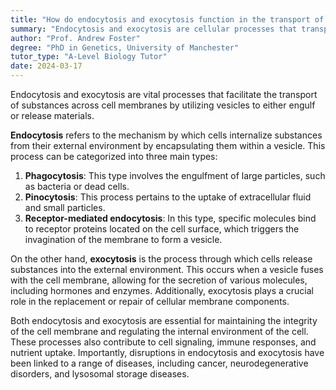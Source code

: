 ```yaml
---
title: "How do endocytosis and exocytosis function in the transport of substances across cell membranes?"
summary: "Endocytosis and exocytosis are cellular processes that transport substances across membranes by engulfing them in vesicles or releasing them from the cell, facilitating material exchange."
author: "Prof. Andrew Foster"
degree: "PhD in Genetics, University of Manchester"
tutor_type: "A-Level Biology Tutor"
date: 2024-03-17
---
```


Endocytosis and exocytosis are vital processes that facilitate the transport of substances across cell membranes by utilizing vesicles to either engulf or release materials.

**Endocytosis** refers to the mechanism by which cells internalize substances from their external environment by encapsulating them within a vesicle. This process can be categorized into three main types:

1. **Phagocytosis**: This type involves the engulfment of large particles, such as bacteria or dead cells.
2. **Pinocytosis**: This process pertains to the uptake of extracellular fluid and small particles.
3. **Receptor-mediated endocytosis**: In this type, specific molecules bind to receptor proteins located on the cell surface, which triggers the invagination of the membrane to form a vesicle.

On the other hand, **exocytosis** is the process through which cells release substances into the external environment. This occurs when a vesicle fuses with the cell membrane, allowing for the secretion of various molecules, including hormones and enzymes. Additionally, exocytosis plays a crucial role in the replacement or repair of cellular membrane components.

Both endocytosis and exocytosis are essential for maintaining the integrity of the cell membrane and regulating the internal environment of the cell. These processes also contribute to cell signaling, immune responses, and nutrient uptake. Importantly, disruptions in endocytosis and exocytosis have been linked to a range of diseases, including cancer, neurodegenerative disorders, and lysosomal storage diseases.
    